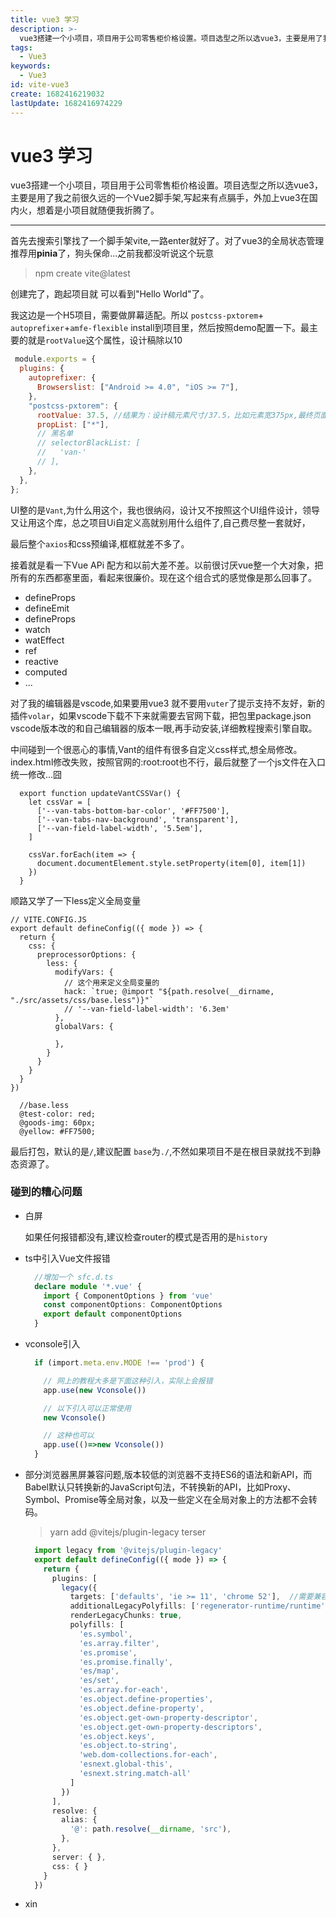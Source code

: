 ```yaml
---
title: vue3 学习
description: >-
  vue3搭建一个小项目，项目用于公司零售柜价格设置。项目选型之所以选vue3，主要是用了我之前很久远的一个Vue2脚手架,写起来有点膈手，外加上vue3在国内火，想着是小项目就随便我折腾了。
tags:
  - Vue3
keywords:
  - Vue3
id: vite-vue3
create: 1682416219032
lastUpdate: 1682416974229
---
```

# vue3 学习

vue3搭建一个小项目，项目用于公司零售柜价格设置。项目选型之所以选vue3，主要是用了我之前很久远的一个Vue2脚手架,写起来有点膈手，外加上vue3在国内火，想着是小项目就随便我折腾了。

---
首先去搜索引擎找了一个脚手架vite,一路enter就好了。对了vue3的全局状态管理推荐用**pinia**了，狗头保命...之前我都没听说这个玩意
> npm create vite@latest

创建完了，跑起项目就 可以看到"Hello World"了。

我这边是一个H5项目，需要做屏幕适配。所以 `postcss-pxtorem`+ `autoprefixer`+`amfe-flexible` install到项目里，然后按照demo配置一下。最主要的就是`rootValue`这个属性，设计稿除以10

```JS:.postcssrc.cjs
 module.exports = {
  plugins: {
    autoprefixer: {
      Browserslist: ["Android >= 4.0", "iOS >= 7"],
    },
    "postcss-pxtorem": {
      rootValue: 37.5, //结果为：设计稿元素尺寸/37.5，比如元素宽375px,最终页面会换算成 10rem
      propList: ["*"],
      // 黑名单
      // selectorBlackList: [
      //   'van-'
      // ],
    },
  },
};
```

UI整的是`Vant`,为什么用这个，我也很纳闷，设计又不按照这个UI组件设计，领导又让用这个库，总之项目Ui自定义高就别用什么组件了,自己费尽整一套就好，


最后整个`axios`和css预编译,框框就差不多了。

接着就是看一下Vue APi 配方和以前大差不差。以前很讨厌vue整一个大对象，把所有的东西都塞里面，看起来很廉价。现在这个组合式的感觉像是那么回事了。

* defineProps
* defineEmit
* defineProps
* watch
* watEffect
* ref
* reactive
* computed
* ...

对了我的编辑器是vscode,如果要用vue3 就不要用`vuter`了提示支持不友好，新的插件`volar`，如果vscode下载不下来就需要去官网下载，把包里package.json vscode版本改的和自己编辑器的版本一眼,再手动安装,详细教程搜索引擎自取。

中间碰到一个很恶心的事情,Vant的组件有很多自定义css样式,想全局修改。index.html修改失败，按照官网的:root:root也不行，最后就整了一个js文件在入口统一修改...囧
```JS
  export function updateVantCSSVar() {
    let cssVar = [
      ['--van-tabs-bottom-bar-color', '#FF7500'],
      ['--van-tabs-nav-background', 'transparent'],
      ['--van-field-label-width', '5.5em'],
    ]

    cssVar.forEach(item => {
      document.documentElement.style.setProperty(item[0], item[1])
    })
  }
```

顺路又学了一下less定义全局变量
```JS:VITE.CONFIG.JS
// VITE.CONFIG.JS
export default defineConfig(({ mode }) => {
  return {
    css: {
      preprocessorOptions: {
        less: {
          modifyVars: {
            // 这个用来定义全局变量的
            hack: `true; @import "${path.resolve(__dirname, "./src/assets/css/base.less")}"`
            // '--van-field-label-width': '6.3em'
          },
          globalVars: {

          },
        }
      }
    }
  }
})

  //base.less
  @test-color: red;
  @goods-img: 60px;
  @yellow: #FF7500;

```

最后打包，默认的是`/`,建议配置 `base`为`./`,不然如果项目不是在根目录就找不到静态资源了。

### 碰到的糟心问题

  - 白屏

    如果任何报错都没有,建议检查router的模式是否用的是`history`
  * ts中引入Vue文件报错

    ```ts:sfc.d.ts
      //增加一个 sfc.d.ts
      declare module '*.vue' {
        import { ComponentOptions } from 'vue'
        const componentOptions: ComponentOptions
        export default componentOptions
      }
    ```
  * vconsole引入
    ```JS:main.ts
      if (import.meta.env.MODE !== 'prod') {

        // 网上的教程大多是下面这种引入，实际上会报错
        app.use(new Vconsole())

        // 以下引入可以正常使用
        new Vconsole()

        // 这种也可以
        app.use(()=>new Vconsole())
      }
    ```
  * 部分浏览器黑屏兼容问题,版本较低的浏览器不支持ES6的语法和新API，而Babel默认只转换新的JavaScript句法，不转换新的API，比如Proxy、Symbol、Promise等全局对象，以及一些定义在全局对象上的方法都不会转码。
    > yarn add @vitejs/plugin-legacy terser
    ```ts:vite.config.ts
      import legacy from '@vitejs/plugin-legacy'
      export default defineConfig(({ mode }) => {
        return {
          plugins: [
            legacy({
              targets: ['defaults', 'ie >= 11', 'chrome 52'],  //需要兼容的目标列表，可以设置多个
              additionalLegacyPolyfills: ['regenerator-runtime/runtime'],
              renderLegacyChunks: true,
              polyfills: [
                'es.symbol',
                'es.array.filter',
                'es.promise',
                'es.promise.finally',
                'es/map',
                'es/set',
                'es.array.for-each',
                'es.object.define-properties',
                'es.object.define-property',
                'es.object.get-own-property-descriptor',
                'es.object.get-own-property-descriptors',
                'es.object.keys',
                'es.object.to-string',
                'web.dom-collections.for-each',
                'esnext.global-this',
                'esnext.string.match-all'
              ]
            })
          ],
          resolve: {
            alias: {
              '@': path.resolve(__dirname, 'src'),
            },
          },
          server: { },
          css: { }
        }
      })
    ```
  * xin


  
  





